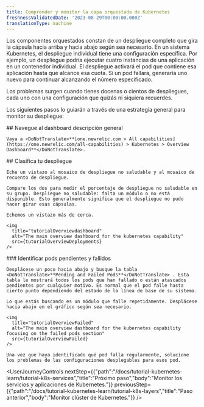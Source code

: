 ```yaml
---
title: Comprender y monitor la capa orquestada de Kubernetes
freshnessValidatedDate: '2023-08-29T00:00:00.000Z'
translationType: machine
---
```





Los componentes orquestados constan de un despliegue completo que gira la cápsula hacia arriba y hacia abajo según sea necesario. En un sistema Kubernetes, el despliegue individual tiene una configuración específica. Por ejemplo, un despliegue podría ejecutar cuatro instancias de una aplicación en un contenedor individual. El despliegue activará el pod que contiene esa aplicación hasta que alcance esa cuota. Si un pod fallara, generaría uno nuevo para continuar alcanzando el número especificado.

Los problemas surgen cuando tienes docenas o cientos de despliegues, cada uno con una configuración que quizás ni siquiera recuerdes.

Los siguientes pasos lo guiarán a través de una estrategia general para monitor su despliegue:

<Steps>
  <Step>
    ## Navegue al dashboard descripción general

    Vaya a <DoNotTranslate>**[one.newrelic.com > All capabilities](https://one.newrelic.com/all-capabilities) > Kubernetes > Overview Dashboard**</DoNotTranslate>.  

  </Step>

  <Step>
    ## Clasifica tu despliegue

    Eche un vistazo al mosaico de despliegue no saludable y al mosaico de recuento de despliegue.

    Compare los dos para medir el porcentaje de despliegue no saludable en su grupo. Despliegue no saludable: falta un módulo o no está disponible. Esto generalmente significa que el despliegue no pudo hacer girar esas cápsulas.

    Echemos un vistazo más de cerca.

    <img
      title="tutorialOverviewdashboard"
      alt="The main overview dashboard for the kubernetes capability"
      src={tutorialOverviewDeployments}
    />
  </Step>

  <Step>
    ### Identificar pods pendientes y fallidos

    Desplácese un poco hacia abajo y busque la tabla <DoNotTranslate>**Pending and Failed Pods**</DoNotTranslate> . Esta tabla le mostrará todos los pods que han fallado o están atascados pendientes por cualquier motivo. Es normal que el pod falle hasta cierto punto dependiendo del estado de la línea de base de su sistema.

    Lo que estás buscando es un módulo que falle repetidamente. Desplácese hacia abajo en el gráfico según sea necesario.

    <img
      title="tutorialOverviewFailed"
      alt="The main overview dashboard for the kubernetes capability focusing on the failed pods section"
      src={tutorialOverviewFailed}
    />

    Una vez que haya identificado qué pod falla regularmente, solucione los problemas de las configuraciones desplegables para esos pod.
  </Step>
</Steps>

<UserJourneyControls
  nextStep={{"path":"/docs/tutorial-kubernetes-learn/tutorial-k8s-services","title":"Próximo paso","body":"Monitor los servicios y aplicaciones de Kubernetes."}}
  previousStep={{"path":"/docs/tutorial-kubernetes-learn/tutorial-k8s-layers","title":"Paso anterior","body":"Monitor clúster de Kubernetes."}}
/>